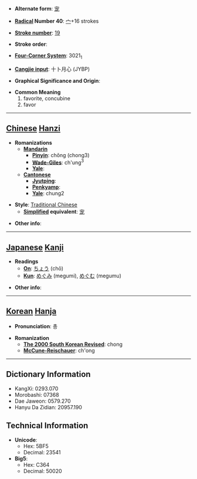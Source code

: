 * '''Alternate form''': [[宠]]

* '''[[Wiktionary:Chinese radical index| Radical]] Number 40''': [[Wiktionary:Chinese radical index 宀|宀]]+16 strokes

* '''[[Wiktionary:Chinese total strokes index|Stroke number]]''': [[Wiktionary:Chinese total strokes index 19|19]]

* '''Stroke order''': 

* '''[[Wiktionary:Chinese four corner index|Four-Corner System]]''': 3021<sub>1</sub>

* '''[[Wiktionary:Chinese Cangjie index|Cangjie input]]''': 十卜月心 (JYBP)

* '''Graphical Significance and Origin''': 

* '''Common Meaning'''
*#favorite, concubine
*# favor


----

== [[Chinese]] [[Hanzi]] ==

* '''Romanizations'''
** '''[[Mandarin]]'''
*** '''[[Pinyin]]''': chǒng (chong3)
*** '''[[Wade-Giles]]''': ch'ung<sup>3</sup>
*** '''[[Yale]]''': 
** '''[[Cantonese]]'''
*** '''[[Jyutping]]''':
*** '''[[Penkyamp]]''': 
*** '''[[Yale]]''': chung2

* '''Style''': [[Traditional Chinese]] 
** '''[[Simplified Chinese|Simplified]] equivalent''': [[宠]]

* '''Other info''': 

----

== [[Japanese]] [[Kanji]] ==

* '''Readings'''
** '''[[On]]''': [[ちょう]] (chō)
** '''[[Kun]]''': [[めぐみ]] (megumi), [[めぐむ]] (megumu)

* '''Other info''':  

----

== [[Korean]] [[Hanja]] ==

* '''Pronunciation''': 총

* '''Romanization'''
** '''[[The 2000 South Korean Revised Romanization|The 2000 South Korean Revised]]''': chong
** '''[[McCune-Reischauer]]''': ch'ong

----

== Dictionary Information ==

* KangXi: 0293.070
* Morobashi: 07368
* Dae Jaweon: 0579.270
* Hanyu Da Zidian: 20957.190

== Technical Information ==

* '''Unicode''':
** Hex: 5BF5
** Decimal: 23541
* '''Big5''':
** Hex: C364
** Decimal: 50020